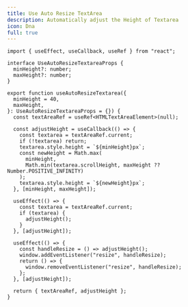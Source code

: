 ```yaml
---
title: Use Auto Resize TextArea
description: Automatically adjust the Height of Textarea
icon: Dna
full: true
---
```


```tsx
import { useEffect, useCallback, useRef } from "react";

interface UseAutoResizeTextareaProps {
  minHeight?: number;
  maxHeight?: number;
}

export function useAutoResizeTextarea({
  minHeight = 40,
  maxHeight,
}: UseAutoResizeTextareaProps = {}) {
  const textAreaRef = useRef<HTMLTextAreaElement>(null);

  const adjustHeight = useCallback(() => {
    const textarea = textAreaRef.current;
    if (!textarea) return;
    textarea.style.height = `${minHeight}px`;
    const newHeight = Math.max(
      minHeight,
      Math.min(textarea.scrollHeight, maxHeight ?? Number.POSITIVE_INFINITY)
    );
    textarea.style.height = `${newHeight}px`;
  }, [minHeight, maxHeight]);

  useEffect(() => {
    const textarea = textAreaRef.current;
    if (textarea) {
      adjustHeight();
    }
  }, [adjustHeight]);

  useEffect(() => {
    const handleResize = () => adjustHeight();
    window.addEventListener("resize", handleResize);
    return () => {
      window.removeEventListener("resize", handleResize);
    };
  }, [adjustHeight]);

  return { textAreaRef, adjustHeight };
}
```